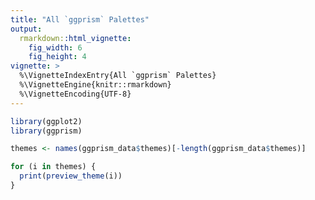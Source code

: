 ```yaml
---
title: "All `ggprism` Palettes"
output: 
  rmarkdown::html_vignette:
    fig_width: 6
    fig_height: 4
vignette: >
  %\VignetteIndexEntry{All `ggprism` Palettes}
  %\VignetteEngine{knitr::rmarkdown}
  %\VignetteEncoding{UTF-8}
---
```


```r
library(ggplot2)
library(ggprism)
```

```r
themes <- names(ggprism_data$themes)[-length(ggprism_data$themes)]

for (i in themes) {
  print(preview_theme(i))
}
```
